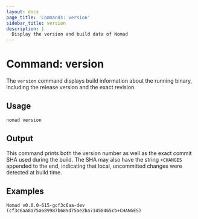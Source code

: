 ```yaml
---
layout: docs
page_title: 'Commands: version'
sidebar_title: version
description: |
  Display the version and build data of Nomad
---
```


# Command: version

The `version` command displays build information about the running binary,
including the release version and the exact revision.

## Usage

```plaintext
nomad version
```

## Output

This command prints both the version number as well as the exact commit SHA used
during the build. The SHA may also have the string `+CHANGES` appended to the
end, indicating that local, uncommitted changes were detected at build time.

## Examples

```shell-sessionnomad version
Nomad v0.0.0-615-gcf3c6aa-dev (cf3c6aa8a75a689987b689d75ae2ba73458465cb+CHANGES)
```
